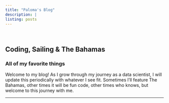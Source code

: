 ```yaml
---
title: "Paloma's Blog"
description: |
listing: posts
---
```


<br> 

## Coding, Sailing & The Bahamas 
### All of my favorite things

<p class="body">Welcome to my blog! As I grow through my journey as a data scientist, I will update this periodically with whatever I see fit. Sometimes I'll feature The Bahamas, other times it will be fun code, other times who knows, but welcome to this journey with me. 
</p>

---